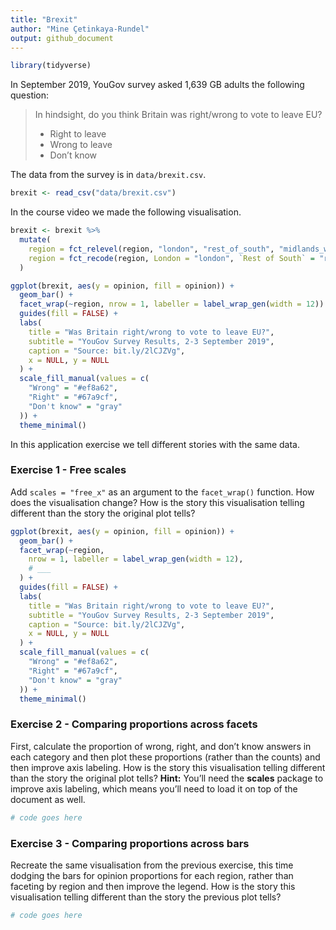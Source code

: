 ```yaml
---
title: "Brexit"
author: "Mine Çetinkaya-Rundel"
output: github_document
---
```


```r
library(tidyverse)
```

In September 2019, YouGov survey asked 1,639 GB adults the following question:

> In hindsight, do you think Britain was right/wrong to vote to leave EU?
>
> -   Right to leave  
> -   Wrong to leave  
> -   Don't know

The data from the survey is in `data/brexit.csv`.

```r
brexit <- read_csv("data/brexit.csv")
```

In the course video we made the following visualisation.

```r
brexit <- brexit %>%
  mutate(
    region = fct_relevel(region, "london", "rest_of_south", "midlands_wales", "north", "scot"),
    region = fct_recode(region, London = "london", `Rest of South` = "rest_of_south", `Midlands / Wales` = "midlands_wales", North = "north", Scotland = "scot")
  )

ggplot(brexit, aes(y = opinion, fill = opinion)) +
  geom_bar() +
  facet_wrap(~region, nrow = 1, labeller = label_wrap_gen(width = 12)) +
  guides(fill = FALSE) +
  labs(
    title = "Was Britain right/wrong to vote to leave EU?",
    subtitle = "YouGov Survey Results, 2-3 September 2019",
    caption = "Source: bit.ly/2lCJZVg",
    x = NULL, y = NULL
  ) +
  scale_fill_manual(values = c(
    "Wrong" = "#ef8a62",
    "Right" = "#67a9cf",
    "Don't know" = "gray"
  )) +
  theme_minimal()
```

In this application exercise we tell different stories with the same data.

### Exercise 1 - Free scales

Add `scales = "free_x"` as an argument to the `facet_wrap()` function.
How does the visualisation change?
How is the story this visualisation telling different than the story the original plot tells?

```r
ggplot(brexit, aes(y = opinion, fill = opinion)) +
  geom_bar() +
  facet_wrap(~region,
    nrow = 1, labeller = label_wrap_gen(width = 12),
    # ___
  ) +
  guides(fill = FALSE) +
  labs(
    title = "Was Britain right/wrong to vote to leave EU?",
    subtitle = "YouGov Survey Results, 2-3 September 2019",
    caption = "Source: bit.ly/2lCJZVg",
    x = NULL, y = NULL
  ) +
  scale_fill_manual(values = c(
    "Wrong" = "#ef8a62",
    "Right" = "#67a9cf",
    "Don't know" = "gray"
  )) +
  theme_minimal()
```

### Exercise 2 - Comparing proportions across facets

First, calculate the proportion of wrong, right, and don't know answers in each category and then plot these proportions (rather than the counts) and then improve axis labeling.
How is the story this visualisation telling different than the story the original plot tells?
**Hint:** You'll need the **scales** package to improve axis labeling, which means you'll need to load it on top of the document as well.

```r
# code goes here
```

### Exercise 3 - Comparing proportions across bars

Recreate the same visualisation from the previous exercise, this time dodging the bars for opinion proportions for each region, rather than faceting by region and then improve the legend.
How is the story this visualisation telling different than the story the previous plot tells?

```r
# code goes here
```
